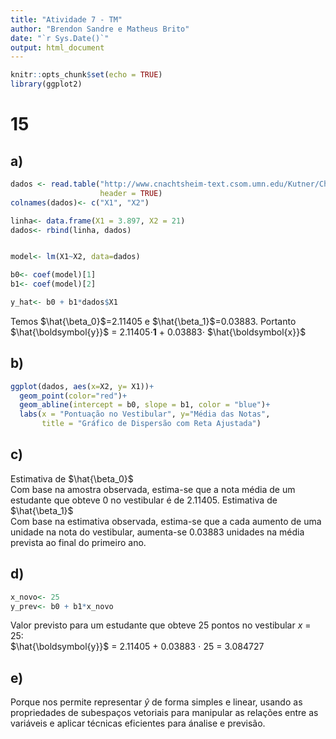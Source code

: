 ```yaml
---
title: "Atividade 7 - TM"
author: "Brendon Sandre e Matheus Brito"
date: "`r Sys.Date()`"
output: html_document
---
```


```r
knitr::opts_chunk$set(echo = TRUE)
library(ggplot2)
```

# 15
## a) 

```r
dados <- read.table("http://www.cnachtsheim-text.csom.umn.edu/Kutner/Chapter%20%201%20Data%20Sets/CH01PR19.txt",
                    header = TRUE)
colnames(dados)<- c("X1", "X2")

linha<- data.frame(X1 = 3.897, X2 = 21)
dados<- rbind(linha, dados)


model<- lm(X1~X2, data=dados)

b0<- coef(model)[1]
b1<- coef(model)[2]

y_hat<- b0 + b1*dados$X1

```

Temos $\hat{\beta_0}$=2.11405 e $\hat{\beta_1}$=0.03883.
Portanto $\hat{\boldsymbol{y}}$ = 2.11405$\cdot$$\mathbf{1}$ + 0.03883$\cdot$ $\hat{\boldsymbol{x}}$

## b)
```r

ggplot(dados, aes(x=X2, y= X1))+
  geom_point(color="red")+
  geom_abline(intercept = b0, slope = b1, color = "blue")+
  labs(x = "Pontuação no Vestibular", y="Média das Notas", 
       title = "Gráfico de Dispersão com Reta Ajustada")

```

## c)

Estimativa de $\hat{\beta_0}$ <br>
Com base na amostra observada, estima-se que a nota média de um estudante que obteve 0 no vestibular é de 2.11405.
Estimativa de $\hat{\beta_1}$ <br>
Com base na estimativa observada, estima-se que a cada aumento de uma unidade na nota do vestibular, aumenta-se  0.03883 unidades na média prevista ao final do primeiro ano.

## d)
```r

x_novo<- 25
y_prev<- b0 + b1*x_novo

```

Valor previsto para um estudante que obteve 25 pontos no vestibular $x$ = 25: <br>
$\hat{\boldsymbol{y}}$ = 2.11405 + 0.03883 $\cdot$ 25 = 3.084727

## e)

Porque nos permite representar $\hat{y}$ de forma simples e linear, usando as propriedades de subespaços vetoriais para manipular as relações entre as variáveis e aplicar técnicas eficientes para ánalise e previsão.